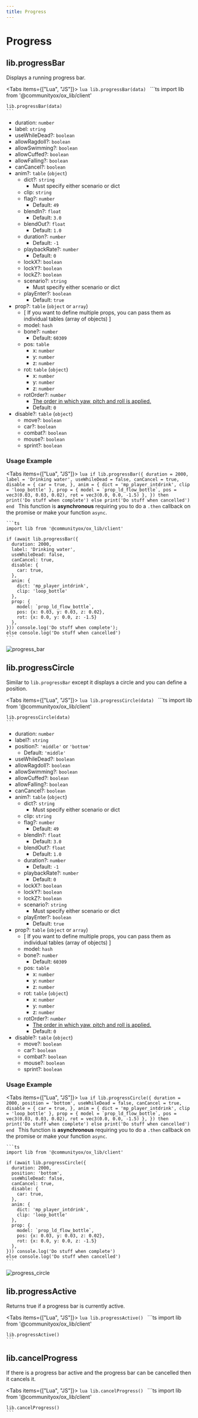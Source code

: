 ```yaml
---
title: Progress
---
```



# Progress

## lib.progressBar

Displays a running progress bar.

<Tabs items={["Lua", "JS"]}>
  <Tab>
    ```lua
    lib.progressBar(data)
    ```
  </Tab>
  <Tab>
    ```ts
    import lib from '@communityox/ox_lib/client'

    lib.progressBar(data)
    ```
  </Tab>
</Tabs>

- duration: `number`
- label: `string`
- useWhileDead?: `boolean`
- allowRagdoll?: `boolean`
- allowSwimming?: `boolean`
- allowCuffed?: `boolean`
- allowFalling?: `boolean`
- canCancel?: `boolean`
- anim?: `table` (`object`)
  - dict?: `string`
    - Must specify either scenario or dict
  - clip: `string`
  - flag?: `number`
    - Default: `49`
  - blendIn?: `float`
    - Default: `3.0`
  - blendOut?: `float`
    - Default: `1.0`
  - duration?: `number`
    - Default: `-1`
  - playbackRate?: `number`
    - Default: `0`
  - lockX?: `boolean`
  - lockY?: `boolean`
  - lockZ?: `boolean`
  - scenario?: `string`
    - Must specify either scenario or dict
  - playEnter?: `boolean`
    - Default: `true`
- prop?: `table` (`object` or `array`)
  - [ If you want to define multiple props, you can pass them as individual tables (array of objects) ]
  - model: `hash`
  - bone?: `number`
    - Default: `60309`
  - pos: `table`
    - x: `number`
    - y: `number`
    - z: `number`
  - rot: `table` (`object`)
    - x: `number`
    - y: `number`
    - z: `number`
  - rotOrder?: `number`
    - [The order in which yaw, pitch and roll is applied.](https://docs.fivem.net/natives/?_0xAFBD61CC738D9EB9)
    - Default: `0`
- disable?: `table` (`object`)
  - move?: `boolean`
  - car?: `boolean`
  - combat?: `boolean`
  - mouse?: `boolean`
  - sprint?: `boolean`

### Usage Example

<Tabs items={["Lua", "JS"]}>
  <Tab>
    ```lua
    if lib.progressBar({
        duration = 2000,
        label = 'Drinking water',
        useWhileDead = false,
        canCancel = true,
        disable = {
            car = true,
        },
        anim = {
            dict = 'mp_player_intdrink',
            clip = 'loop_bottle'
        },
        prop = {
            model = `prop_ld_flow_bottle`,
            pos = vec3(0.03, 0.03, 0.02),
            rot = vec3(0.0, 0.0, -1.5)
        },
    }) then print('Do stuff when complete') else print('Do stuff when cancelled') end
    ```
  </Tab>
  <Tab>
    <Callout>
      This function is **asynchronous** requiring you to do a `.then` callback on the promise or make your function `async`.
    </Callout>

    ```ts
    import lib from '@communityox/ox_lib/client'

    if (await lib.progressBar({
      duration: 2000,
      label: 'Drinking water',
      useWhileDead: false,
      canCancel: true,
      disable: {
        car: true,
      },
      anim: {
        dict: 'mp_player_intdrink',
        clip: 'loop_bottle'
      },
      prop: {
        model: `prop_ld_flow_bottle`,
        pos: {x: 0.03, y: 0.03, z: 0.02},
        rot: {x: 0.0, y: 0.0, z: -1.5}
      },
    })) console.log('Do stuff when complete');
    else console.log('Do stuff when cancelled')
    ```
  </Tab>
</Tabs>

![progress_bar](https://i.imgur.com/7ZJgLjl.png)

## lib.progressCircle

Similar to `lib.progressBar` except it displays a circle and you can define a position.

<Tabs items={["Lua", "JS"]}>
  <Tab>
    ```lua
    lib.progressCircle(data)
    ```
  </Tab>
  <Tab>
    ```ts
    import lib from '@communityox/ox_lib/client'

    lib.progressCircle(data)
    ```
  </Tab>
</Tabs>

- duration: `number`
- label?: `string`
- position?: `'middle'` or `'bottom'`
  - Default: `'middle'`
- useWhileDead?: `boolean`
- allowRagdoll?: `boolean`
- allowSwimming?: `boolean`
- allowCuffed?: `boolean`
- allowFalling?: `boolean`
- canCancel?: `boolean`
- anim?: `table` (`object`)
  - dict?: `string`
    - Must specify either scenario or dict
  - clip: `string`
  - flag?: `number`
    - Default: `49`
  - blendIn?: `float`
    - Default: `3.0`
  - blendOut?: `float`
    - Default: `1.0`
  - duration?: `number`
    - Default: `-1`
  - playbackRate?: `number`
    - Default: `0`
  - lockX?: `boolean`
  - lockY?: `boolean`
  - lockZ?: `boolean`
  - scenario?: `string`
    - Must specify either scenario or dict
  - playEnter?: `boolean`
    - Default: `true`
- prop?: `table` (`object` or `array`)
  - [ If you want to define multiple props, you can pass them as individual tables (array of objects) ]
  - model: `hash`
  - bone?: `number`
    - Default: `60309`
  - pos: `table`
    - x: `number`
    - y: `number`
    - z: `number`
  - rot: `table` (`object`)
    - x: `number`
    - y: `number`
    - z: `number`
  - rotOrder?: `number`
    - [The order in which yaw, pitch and roll is applied.](https://docs.fivem.net/natives/?_0xAFBD61CC738D9EB9)
    - Default: `0`
- disable?: `table` (`object`)
  - move?: `boolean`
  - car?: `boolean`
  - combat?: `boolean`
  - mouse?: `boolean`
  - sprint?: `boolean`

### Usage Example

<Tabs items={["Lua", "JS"]}>
  <Tab>
    ```lua
    if lib.progressCircle({
        duration = 2000,
        position = 'bottom',
        useWhileDead = false,
        canCancel = true,
        disable = {
            car = true,
        },
        anim = {
            dict = 'mp_player_intdrink',
            clip = 'loop_bottle'
        },
        prop = {
            model = `prop_ld_flow_bottle`,
            pos = vec3(0.03, 0.03, 0.02),
            rot = vec3(0.0, 0.0, -1.5)
        },
    }) then print('Do stuff when complete') else print('Do stuff when cancelled') end
    ```
  </Tab>
  <Tab>
    <Callout>
      This function is **asynchronous** requiring you to do a `.then` callback on the promise or make your function `async`.
    </Callout>

    ```ts
    import lib from '@communityox/ox_lib/client'

    if (await lib.progressCircle({
      duration: 2000,
      position: 'bottom',
      useWhileDead: false,
      canCancel: true,
      disable: {
        car: true,
      },
      anim: {
        dict: 'mp_player_intdrink',
        clip: 'loop_bottle'
      },
      prop: {
        model: `prop_ld_flow_bottle`,
        pos: {x: 0.03, y: 0.03, z: 0.02},
        rot: {x: 0.0, y: 0.0, z: -1.5}
      },
    })) console.log('Do stuff when complete')
    else console.log('Do stuff when cancelled')
    ```
  </Tab>
</Tabs>

![progress_circle](https://i.imgur.com/2tLbgrW.png)

## lib.progressActive

Returns true if a progress bar is currently active.

<Tabs items={["Lua", "JS"]}>
  <Tab>
    ```lua
    lib.progressActive()
    ```
  </Tab>
  <Tab>
    ```ts
    import lib from '@communityox/ox_lib/client'

    lib.progressActive()
    ```
  </Tab>
</Tabs>

## lib.cancelProgress

If there is a progress bar active and the
progress bar can be cancelled then it cancels it.

<Tabs items={["Lua", "JS"]}>
  <Tab>
    ```lua
    lib.cancelProgress()
    ```
  </Tab>
  <Tab>
    ```ts
    import lib from '@communityox/ox_lib/client'

    lib.cancelProgress()
    ```
  </Tab>
</Tabs>

